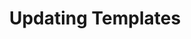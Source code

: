 ---
title: 'Updating Templates'
description: 'Learn how platform leads can keep golden paths current by updating templates in Amplication.'
icon: 'sync-alt'
---